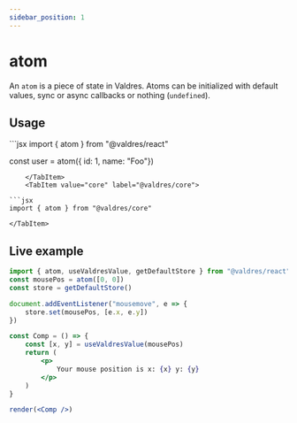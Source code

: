 ```yaml
---
sidebar_position: 1
---
```



# atom

An `atom` is a piece of state in Valdres. Atoms can be initialized with default
values, sync or async callbacks or nothing (`undefined`).

## Usage

<Tabs groupId="package">
    <TabItem value="react" label="@valdres/react">
```jsx 
import { atom } from "@valdres/react"

const user = atom({ id: 1, name: "Foo"})

````
    </TabItem>
    <TabItem value="core" label="@valdres/core">

```jsx
import { atom } from "@valdres/core"
````

    </TabItem>

</Tabs>

## Live example

```jsx live noInline
import { atom, useValdresValue, getDefaultStore } from "@valdres/react"
const mousePos = atom([0, 0])
const store = getDefaultStore()

document.addEventListener("mousemove", e => {
    store.set(mousePos, [e.x, e.y])
})

const Comp = () => {
    const [x, y] = useValdresValue(mousePos)
    return (
        <p>
            Your mouse position is x: {x} y: {y}
        </p>
    )
}

render(<Comp />)
```

